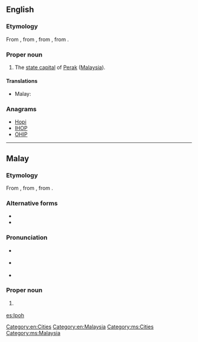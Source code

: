 ==English==
{{wikipedia}}

===Etymology===
From {{etyl|ms|en}} {{term|Ipoh|lang=ms}}, from {{term|ipuh|lang=ms}}, from {{etyl|poz-mly-pro|en}} {{term/t|poz-mly-pro|*hipuh}}, from {{etyl|poz-pro|en}} {{term/t|poz-pro|*qipuq}}.

===Proper noun===
{{en-proper noun}}

#The [[state capital]] of [[Perak]] ([[Malaysia]]).

====Translations====
{{trans-top|capital of Perak}}
* Malay: {{t-|ms|Ipoh}}
{{trans-mid}}
{{trans-bottom}}

===Anagrams===
* [[Hopi#English|Hopi]]
* [[IHOP#English|IHOP]]
* [[OHIP#English|OHIP]]

[[Category:en:Cities]]
[[Category:en:Malaysia]]

----

==Malay==
{{wikipedia|lang=ms}}

===Etymology===
From {{term|ipuh|lang=ms}}, from {{etyl|poz-mly-pro|ms}} {{term/t|poz-mly-pro|*hipuh}}, from {{etyl|poz-pro|ms}} {{term/t|poz-pro|*qipuq}}.

===Alternative forms===
* {{l|ms|ipuh}}
* {{l|ms|ipoh}}

===Pronunciation===
* {{a|Johor-Selangor}} {{IPA|/ipoh/|lang=ms}}
* {{a|Riau-Lingga}} {{IPA|/ipʊh/|lang=ms}}
* {{rhymes|ipoh|poh|oh|lang=ms}}

===Proper noun===
{{head|ms|proper noun}}

# {{l|en|Ipoh}} {{qualifier|capital of Perak}}

[[Category:ms:Cities]]
[[Category:ms:Malaysia]]

[[es:Ipoh]]